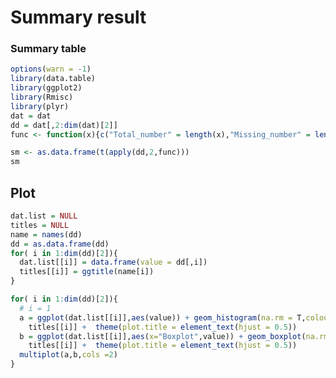 # Summary result

###  Summary table
```r
options(warn = -1)
library(data.table)
library(ggplot2)
library(Rmisc)
library(plyr)
dat = dat
dd = dat[,2:dim(dat)[2]]
func <- function(x){c("Total_number" = length(x),"Missing_number" = length(x[is.na(x)]),"Mean"=mean(x,na.rm = T),"Variance"=var(x,na.rm = T),"SD"=sd(x,na.rm = T),"CV"=sd(x,na.rm = T)/mean(x,na.rm = T)*100)}

sm <- as.data.frame(t(apply(dd,2,func)))
sm
```


## Plot
```r
dat.list = NULL
titles = NULL
name = names(dd)
dd = as.data.frame(dd)
for( i in 1:dim(dd)[2]){
  dat.list[[i]] = data.frame(value = dd[,i])
  titles[[i]] = ggtitle(name[i])
}

for( i in 1:dim(dd)[2]){
  # i = 1
  a = ggplot(dat.list[[i]],aes(value)) + geom_histogram(na.rm = T,colour="black",fill="red")+
    titles[[i]] +  theme(plot.title = element_text(hjust = 0.5))
  b = ggplot(dat.list[[i]],aes(x="Boxplot",value)) + geom_boxplot(na.rm = T,colour="black",fill="red")+
    titles[[i]] +  theme(plot.title = element_text(hjust = 0.5))
  multiplot(a,b,cols =2)
}

```